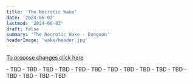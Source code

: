```yaml
---
title: 'The Necrotic Wake'
date: '2024-06-03'
lastmod: '2024-06-03'
draft: false
summary: 'The Necrotic Wake - Dungeon'
headerImage: 'wake/header.jpg'
---
```


[To propose changes click here](https://github.com/dreamgrove/dreamgrove/commits/master/content/balance)

<Checkbox id="Healer" name="Healer" />

<BossCard title="Trash" image="wake/trash.webp">
- TBD 
- TBD 
- TBD
</BossCard>

<BossCard title="Blightbone" image="wake/blightbone.jpg">
- TBD 
- TBD 
- TBD
</BossCard>

<BossCard title="Amarth, The Harvester" image="wake/amarth.webp">
- TBD 
- TBD 
- TBD
</BossCard>

<BossCard title="Surgeon Stitchflesh" image="wake/surgeon.jpg">
- TBD 
- TBD 
- TBD
</BossCard>

<BossCard title="Nalthor the Rimebinder" image="wake/nalthor.jpg">
- TBD 
- TBD 
- TBD
</BossCard>